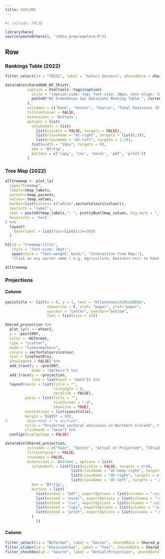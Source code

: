```yaml
---
title: EXPLORE
---
```


```r
#| include: FALSE

library(here)
source(paste0(here(), "/data_prep/explore.R"))

```


## Row {.tabset}

### Rankings Table (2022)

```r

filter_select(id = "TESS1", label = "Select Sectors", sharedData = sharedGHG_NI_thisYr, group = ~Sector)

datatable(sharedGHG_NI_thisYr,
          caption = htmltools::tags$caption(
            style = "caption-side: top; font-size: 30px; text-align: left;",
            paste0("NI Greenhouse Gas Emissions Ranking Table ", currentYear)
          ),
          colnames = c("Rank", "Sector", "Source", "Total Emissions (KtCO\u2082e)" ),
          fillContainer = FALSE,
          extensions = 'Buttons',
          options = list(
            columnDefs = list(
              list(visible = FALSE, targets = FALSE),
              list(className = "dt-right", targets = list(0,3)),
              list(className = "dt-left", targets = 1:2)),
            list(width = "10px", targets = 0),
            dom = 'Bfrtip',
            buttons = c('copy', 'csv', 'excel', 'pdf', 'print'))
          )
```

### Tree Map (2022)

```r

alltreemap <- plot_ly(
  type="treemap",
  labels=tmap_labels,
  parents=tmap_parents,
  values= tmap_values,
  marker=list(colors= c("white",sectorColours$colour)),
  textinfo = "label",
  text = paste0(tmap_labels,": ", prettyNum(tmap_values, big.mark = ",")," KtCO\u2082e"),
  hoverinfo = 'text'
) %>%
  layout(
    hoverlabel = list(font=list(size=30))
  )

h3(id = "treemap-title",
   style = "font-size: 16pt;",
   span(style = "font-weight: bold;", "Interactive Tree Map:"),
   "Click on any sector name ( e.g. Agriculture, Business etc) to have a closer look at the sub-sectors within that sector. Click the sector name again to return to the full tree map.")

alltreemap
```

### Projections

#### Column {width=70%}

```r

yaxistitle <- list(x = 0, y = 1, text = "Kilotonnes\nCO\u2082e", 
                   showarrow = F, xref= "paper", yref="paper", 
                   xanchor = "center", yanchor="bottom",
                   font = list(size = 12))

Shared_projection %>%
  plot_ly(x = ~eYear2,
  y = ~post1997,
  color = ~NCFormat,
  type = "scatter",
  mode = "lines+markers",
  colors = sectorColours$colour,
  text = lineTextProj,
  showlegend = FALSE) %>%
  add_trace(y = ~pre1997,
            mode = "markers") %>%
  add_trace(y = ~projection,
            line = list(dash = "dash")) %>%
  layout(xaxis = list(title = "",
                      tickangle = 0,
                      zeroline = FALSE),
         yaxis = list(title = "",
                      tickformat = ",d",
                      showline = TRUE),
         annotations = list(yaxistitle),
         margin = list(t = 50),
#         hovermode = "x unified",
         title = "Projected sectoral emissions in Northern Ireland", titlefont = list(size = 25),
         clickmode = "none") %>%
  config(displaylogo = FALSE)
```

```r

datatable(Shared_projection,
          colnames = c("Year", "Sector", "Actual or Projected", "CO\u2082 Equivalents (kilotonnes CO\u2082e)"),
          fillContainer = FALSE,
          rownames = FALSE,
          extensions = 'Buttons', options = list(
            columnDefs = list(list(visible = FALSE, targets = 4:8),
                              list(className = "dt-body-right", targets = c(0,3)),
                              list(className = "dt-right", targets = c(0,3)),
                              list(className = 'dt-left', targets = "_all")),
            dom = 'Bfrtip',
            buttons = list(
              list(extend = "pdf", exportOptions = list(columns = ":visible")),
              list(extend = "excel", exportOptions = list(columns = ":visible")),
              list(extend = "csv", exportOptions = list(columns = ":visible")),
              list(extend = "copy", exportOptions = list(columns = ":visible")),
              list(extend = "print", exportOptions = list(columns = ":visible"))
            )
              ))

```

#### Column

::: {.flow}

```r

filter_select(id = "NCFormat", label = "Sector", sharedData = Shared_projection, group = ~NCFormat)
filter_slider(id = "EmissionYear", label = "Year", sharedData = Shared_projection, column = ~EmissionYear, timeFormat = "%Y")
filter_checkbox(id = "Source", label = "Actual/Projection", sharedData = Shared_projection, group=~Source)

```

:::

<script>
  window.onload = function () {
    document.getElementById("TESS1").parentElement.classList.remove("html-fill-item");
    document.getElementById("treemap-title").parentElement.classList.remove("html-fill-item");
  }
</script>

